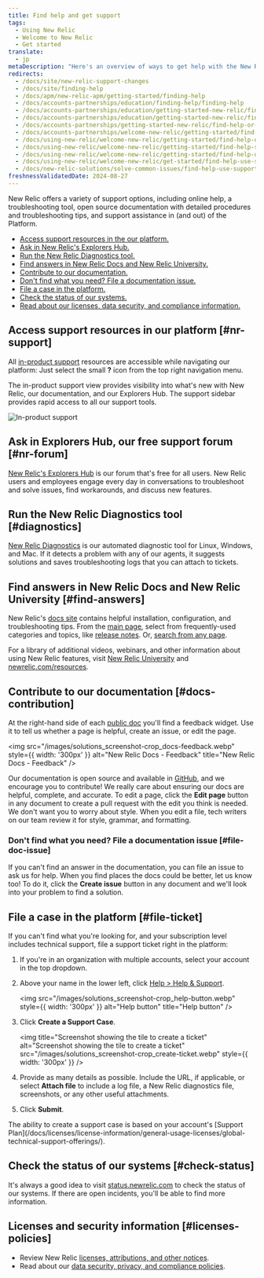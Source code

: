 ```yaml
---
title: Find help and get support
tags:
  - Using New Relic
  - Welcome to New Relic
  - Get started
translate:
  - jp
metaDescription: "Here's an overview of ways to get help with the New Relic platform."
redirects:
  - /docs/site/new-relic-support-changes
  - /docs/site/finding-help
  - /docs/apm/new-relic-apm/getting-started/finding-help
  - /docs/accounts-partnerships/education/finding-help/finding-help
  - /docs/accounts-partnerships/education/getting-started-new-relic/finding-help
  - /docs/accounts-partnerships/education/getting-started-new-relic/find-help-or-file-support-ticket
  - /docs/accounts-partnerships/getting-started-new-relic/find-help-or-file-support-ticket
  - /docs/accounts-partnerships/welcome-new-relic/getting-started/find-help-or-file-support-ticket
  - /docs/using-new-relic/welcome-new-relic/getting-started/find-help-or-file-support-ticket
  - /docs/using-new-relic/welcome-new-relic/getting-started/find-help-support-portal
  - /docs/using-new-relic/welcome-new-relic/getting-started/find-help-use-support-portal
  - /docs/using-new-relic/welcome-new-relic/get-started/find-help-use-support-portal
  - /docs/new-relic-solutions/solve-common-issues/find-help-use-support-portal
freshnessValidatedDate: 2024-08-27
---
```


New Relic offers a variety of support options, including online help, a troubleshooting tool, open source documentation with detailed procedures and troubleshooting tips, and support assistance in (and out) of the Platform.

* [Access support resources in the our platform.](#nr-support)
* [Ask in New Relic's Explorers Hub.](#nr-forum)
* [Run the New Relic Diagnostics tool.](#diagnostics)
* [Find answers in New Relic Docs and New Relic University.](#find-answers)
* [Contribute to our documentation.](#docs-contribution)
* [Don't find what you need? File a documentation issue.](#file-doc-issue)
* [File a case in the platform.](#file-ticket)
* [Check the status of our systems.](#check-status)
* [Read about our licenses, data security, and compliance information.](#licenses-policies)

## Access support resources in our platform [#nr-support]

All [in-product support](https://one.newrelic.com/redirect/support) resources are accessible while navigating our platform: Just select the small <DNT>**?**</DNT> icon from the top right navigation menu.

The in-product support view provides visibility into what's new with New Relic, our documentation, and our Explorers Hub. The support sidebar provides rapid access to all our support tools.

<img
  title="New Relic's in-product support"
  alt="In-product support"
  src="/images/solutions_screenshot-crop_product-support.webp"
/>

## Ask in Explorers Hub, our free support forum [#nr-forum]

[New Relic's Explorers Hub](https://discuss.newrelic.com/) is our forum that's free for all users. New Relic users and employees engage every day in conversations to troubleshoot and solve issues, find workarounds, and discuss new features.

## Run the New Relic Diagnostics tool [#diagnostics]

[New Relic Diagnostics](/docs/using-new-relic/cross-product-functions/troubleshooting/new-relic-diagnostics) is our automated diagnostic tool for Linux, Windows, and Mac. If it detects a problem with any of our agents, it suggests solutions and saves troubleshooting logs that you can attach to tickets.

## Find answers in New Relic Docs and New Relic University [#find-answers]

New Relic's [docs site](https://docs.newrelic.com) contains helpful installation, configuration, and troubleshooting tips. From the [main page](http://docs.newrelic.com), select from frequently-used categories and topics, like [release notes](/docs/release-notes). Or, [search from any page](http://docs.newrelic.com/search).

For a library of additional videos, webinars, and other information about using New Relic features, visit [New Relic University](https://learn.newrelic.com/) and [newrelic.com/resources](https://newrelic.com/resources/videos).

## Contribute to our documentation [#docs-contribution]

At the right-hand side of each [public doc](https://docs.newrelic.com) you'll find a feedback widget. Use it to tell us whether a page is helpful, create an issue, or edit the page.

<img
  src="/images/solutions_screenshot-crop_docs-feedback.webp"
  style={{ width: '300px' }}
  alt="New Relic Docs - Feedback"
  title="New Relic Docs - Feedback"
/>

Our documentation is open source and available in [GitHub](https://github.com/newrelic/docs-website), and we encourage you to contribute! We really care about ensuring our docs are helpful, complete, and accurate. To edit a page, click the <DNT>**Edit page**</DNT> button in any document to create a pull request with the edit you think is needed. We don't want you to worry about style. When you edit a file, tech writers on our team review it for style, grammar, and formatting.

### Don't find what you need? File a documentation issue [#file-doc-issue]

If you can't find an answer in the documentation, you can file an issue to ask us for help. When you find places the docs could be better, let us know too! To do it, click the <DNT>**Create issue**</DNT> button in any document and we'll look into your problem to find a solution.

## File a case in the platform [#file-ticket]

If you can't find what you're looking for, and your subscription level includes technical support, file a support ticket right in the platform:

1. If you're in an organization with multiple accounts, select your account in the top dropdown.

2. Above your name in the lower left, click [<DNT>Help > Help & Support</DNT>](https://one.newrelic.com/redirect/support).

   <img
     src="/images/solutions_screenshot-crop_help-button.webp"
     style={{ width: '300px' }}
     alt="Help button"
     title="Help button"
   />

3. Click **Create a Support Case**.

    <img
        title="Screenshot showing the tile to create a ticket"
        alt="Screenshot showing the tile to create a ticket"
        src="/images/solutions_screenshot-crop_create-ticket.webp"
        style={{ width: '300px' }}
    />

4. Provide as many details as possible. Include the URL, if applicable, or select <DNT>**Attach file**</DNT> to include a log file, a New Relic diagnostics file, screenshots, or any other useful attachments.

5. Click <DNT>**Submit**</DNT>.

<Callout variant="important">
  The ability to create a support case is based on your account's [Support Plan](/docs/licenses/license-information/general-usage-licenses/global-technical-support-offerings/).
</Callout>

## Check the status of our systems [#check-status]

It's always a good idea to visit [status.newrelic.com](https://status.newrelic.com) to check the status of our systems. If there are open incidents, you'll be able to find more information.

## Licenses and security information [#licenses-policies]

* Review New Relic [licenses, attributions, and other notices](/docs/licenses).
* Read about our [data security, privacy, and compliance policies](/docs/security).
